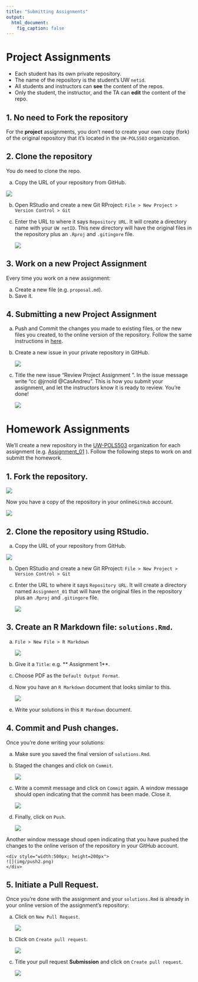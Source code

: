 ```yaml
---
title: "Submitting Assignments"
output:
  html_document:
    fig_caption: false
---
```


# Project Assignments

- Each student has its own private repository.
- The name of the repository is the student's UW `netid`.
- All students and instructors can **see** the content of the repos.
- Only the student, the instructor, and the TA can **edit** the content of the repo.

## 1. No need to Fork the repository

For the **project** assignments, you don't need to create your own copy (fork) of the original repository that it's located in the `UW-POLS503` organization.

## 2. Clone the repository

You do need to clone the repo.

a. Copy the URL of your repository from GitHub.

![](img/private_clone.png)

b. Open RStudio and create a new Git RProject: `File > New Project > Version Control > Git`

c. Enter the URL to where it says `Repository URL`. It will create a directory name with your `UW netID`. This new directory will have the original files in the repository plus an `.Rproj` and `.gitingore` file.

    <div style="width:300px; height=200px">
    ![](img/private_clone2.png)
    </div>

## 3. Work on a new Project Assignment

Every time you work on a new assignment:

a. Create a new file (e.g. `proposal.md`).
b. Save it.

## 4. Submitting a new Project Assignment

a. Push and Commit the changes you made to existing files, or the new files you created, to the online version of the repository. Follow the same instructions in [here](http://uw-pols503.github.io/pols_503_sp16/submitting-homework#4_commit_and_push_changes).

b. Create a new issue in your private repository in GitHub.

    <div style="width:500px; height=200px">
    ![](img/submit_1.png)
    </div>

c. Title the new issue “Review Project Assignment <number>”. In the issue message write “cc @jrnold @CasAndreu”. This is how you submit your assignment, and let the instructors know it is ready to review. You're done!

    <div style="width:500px; height=200px">
    ![](img/submit_2.png)
    </div>

# Homework Assignments

We'll create a new repository in the [UW-POLS503](https://github.com/UW-POLS503) organization for each assignment (e.g. [Assignment_01](https://github.com/UW-POLS503/Assignment_01) ). Follow the following steps to work on and submitt the homework.

## 1. Fork the repository.

![](img/fork.png)

Now you have a copy of the repository in your online`GitHub` account.

![](img/forked.png)

## 2. Clone the repository using RStudio.

a. Copy the URL of your repository from GitHub.

![](img/clone.png)

b. Open RStudio and create a new Git RProject: `File > New Project > Version Control > Git`

c. Enter the URL to where it says `Repository URL`. It will create a directory named `Assignment_01` that will have the original files in the repository plus an `.Rproj` and `.gitingore` file.

    <div style="width:300px; height=200px">
    ![](img/clone2.png)
    </div>


## 3. Create an R Markdown file: `solutions.Rmd`.

a. `File > New File > R Markdown`

    <div style="width:300px; height=200px">
    ![](img/markdown.png)
    </div>

b. Give it a `Title`: e.g. ** Assignment 1**.

c. Choose PDF as the `Default Output Format`.

d. Now you have an `R Markdown` document that looks similar to this.

    <div style="width:500px; height=200px">
    ![](img/markdown2.png)
    </div>

e. Write your solutions in this `R Mardown` document.

## 4. Commit and Push changes.

Once you're done writing your solutions:

a. Make sure you saved the final version of `solutions.Rmd`.

b. Staged the changes and click on `Commit`.

    <div style="width:500px; height=200px">
    ![](img/commit.png)
    </div>

c. Write a commit message and click on `Commit` again. A window message should open indicating that the commit has been made. Close it.

    <div style="width:500px; height=200px">
    ![](img/commit2.png)
    </div>

d. Finally, click on `Push`.

    <div style="width:500px; height=200px">
    ![](img/push.png)
    </div>

Another window message shoud open indicating that you have pushed the changes to the online verison of the repository in your GitHub account.

    <div style="width:500px; height=200px">
    ![](img/push2.png)
    </div>

## 5. Initiate a Pull Request.

Once you're done with the assignment and your `solutions.Rmd` is already in your online version of the assignment's repository:

a. Click on `New Pull Request`.

    <div style="width:500px; height=200px">
    ![](img/pull_request.png)
    </div>

b. Click on `Create pull request`.

    <div style="width:500px; height=200px">
    ![](img/pull_request2.png)
    </div>

c. Title your pull request **Submission** and click on `Create pull request`.

    <div style="width:500px; height=200px">
    ![](img/pull_request3.png)
    </div>
